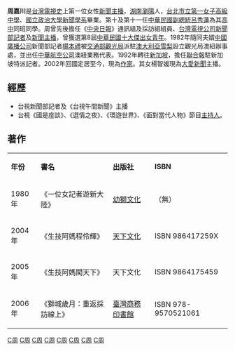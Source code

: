 {{主播資訊
| 主播頭銜     = 前[[台視新聞|台視新聞]]主播
| 主播姓名     = 周嘉川
| 主播英文名字 = 
| 暱稱         = 
| 綽號         = 
| 主播照片檔案 = 
| 主播照片尺寸 = 
| 主播照片圖說 = 
| 主播出生年分 = 
| 主播出生日期 = 
| 出生地       = {{TWN}}
| 主播逝世年分 = 
| 主播逝世日期 = 
| 逝世地       = 
| 國籍         = {{ROC}}
| 籍貫         = [[湖南|湖南]][[瀏陽|瀏陽]]
| 最高學歷     = [[國立政治大學新聞學系|國立政治大學新聞學系]]
| 婚姻狀況     = 
| 配偶         = [[楊本禮|楊本禮]]
| 信仰宗教     = 
| 官方網站     = 
| 備註         = 
|}}
'''周嘉川'''是[[台灣電視史|台灣電視史]]上第一位女性[[新聞主播|新聞主播]]，[[湖南|湖南]][[瀏陽|瀏陽]]人，[[台北市立第一女子高級中學|台北市立第一女子高級中學]]、[[國立政治大學新聞學系|國立政治大學新聞學系]]畢業。第十及第十一任[[中華民國副總統|中華民國副總統]][[呂秀蓮|呂秀蓮]]為其[[高中|高中]]同班同學。周曾先後擔任《[[中央日報|中央日報]]》通訊組及採訪組組員、[[台灣電視公司|台灣電視公司]][[台視新聞|新聞部]][[記者|記者]]及[[新聞主播|新聞主播]]，曾獲選第8屆[[中華民國十大傑出女青年|中華民國十大傑出女青年]]。1982年隨同夫婿[[中國廣播公司|中國廣播公司]]新聞部記者[[楊本禮|楊本禮]]被[[交通部觀光局|交通部觀光局]]派駐[[澳大利亞|澳大利亞]][[雪梨|雪梨]]設立觀光局澳紐辦事處，並出任[[中華航空公司|中華航空公司]]澳紐業務代表。1992年轉往[[新加坡|新加坡]]，擔任[[聯合報|聯合報]]駐新加坡特派記者。2002年回國定居至今，現為[[作家|作家]]。其女楊智媛現為[[大愛新聞|大愛新聞]]主播。

==經歷==
*台視新聞部記者及《台視午間新聞》主播
*台視《國是座談》、《選情之夜》、《環遊世界》、《面對當代人物》節目[[主持人|主持人]]。

==著作==
{|class="wikitable"
|- style="background:snow; color:black" align=center
|'''年份'''||'''書名'''||'''出版社'''||'''ISBN'''
|-
|1980年||《一位女記者遊新大陸》 ||[[幼獅文化|幼獅文化]]||（無）
|-
|2004年||《生技阿媽程伶輝》 ||[[天下文化|天下文化]]||ISBN 986417259X
|-
|2005年||《生技阿媽闖天下》||天下文化||ISBN 9864175459
|-
|2006年||《獅城歲月：重返採訪線上》||[[臺灣商務印書館|臺灣商務印書館]]||ISBN 978-9570521061
|}

[[Category:台灣女性記者|C周]]
[[Category:台灣女性作家|C周]]
[[Category:曾任主播的人|C周]]
[[Category:台灣新聞節目主持人|C周]]
[[Category:台視主播|C周]]
[[Category:臺北市立第一女子高級中學校友|C周]]
[[Category:國立政治大學傳播學院校友|C周]]
[[Category:瀏陽人|C周]]